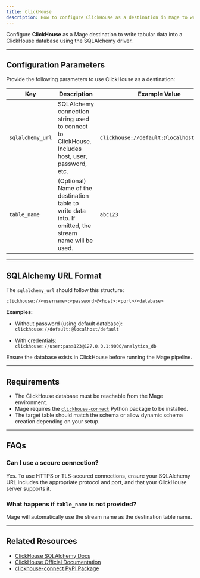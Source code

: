 ```yaml
---
title: ClickHouse
description: How to configure ClickHouse as a destination in Mage to write data to a ClickHouse database.
---
```


Configure **ClickHouse** as a Mage destination to write tabular data into a ClickHouse database using the SQLAlchemy driver.

---

## Configuration Parameters

Provide the following parameters to use ClickHouse as a destination:

| Key             | Description                                                                                  | Example Value                                | Required |
|------------------|----------------------------------------------------------------------------------------------|----------------------------------------------|----------|
| `sqlalchemy_url` | SQLAlchemy connection string used to connect to ClickHouse. Includes host, user, password, etc. | `clickhouse://default:@localhost/default`    | ✅        |
| `table_name`     | (Optional) Name of the destination table to write data into. If omitted, the stream name will be used. | `abc123`                                      | ❌        |

---

## SQLAlchemy URL Format

The `sqlalchemy_url` should follow this structure:

```
clickhouse://<username>:<password>@<host>:<port>/<database>
```

**Examples:**

- Without password (using default database):  
  `clickhouse://default:@localhost/default`

- With credentials:  
  `clickhouse://user:pass123@127.0.0.1:9000/analytics_db`

Ensure the database exists in ClickHouse before running the Mage pipeline.

---

## Requirements

- The ClickHouse database must be reachable from the Mage environment.
- Mage requires the [`clickhouse-connect`](https://pypi.org/project/clickhouse-connect/) Python package to be installed.
- The target table should match the schema or allow dynamic schema creation depending on your setup.

---

## FAQs

### Can I use a secure connection?

Yes. To use HTTPS or TLS-secured connections, ensure your SQLAlchemy URL includes the appropriate protocol and port, and that your ClickHouse server supports it.

### What happens if `table_name` is not provided?

Mage will automatically use the stream name as the destination table name.

---

## Related Resources

- [ClickHouse SQLAlchemy Docs](https://clickhouse.com/docs/en/integrations/sqlalchemy)
- [ClickHouse Official Documentation](https://clickhouse.com/docs/en/)
- [clickhouse-connect PyPI Package](https://pypi.org/project/clickhouse-connect/)
